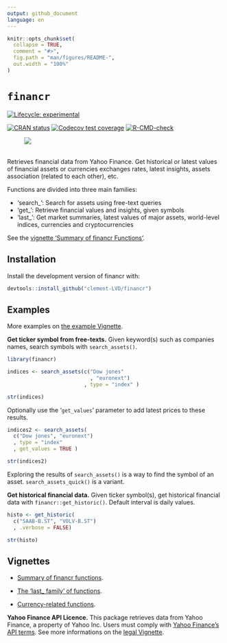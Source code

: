 ```yaml
---
output: github_document
language: en
---
```


```r
knitr::opts_chunk$set(
  collapse = TRUE,
  comment = "#>",
  fig.path = "man/figures/README-",
  out.width = "100%"
)

```

# `financr`

<!-- badges: start -->
[![Lifecycle: experimental](https://img.shields.io/badge/lifecycle-experimental-orange.svg)](https://lifecycle.r-lib.org/articles/stages.html#experimental)

[![CRAN status](https://www.r-pkg.org/badges/version/financr)](https://CRAN.R-project.org/package=financr)
[![Codecov test coverage](https://codecov.io/gh/Clement-LVD/financr/graph/badge.svg)](https://app.codecov.io/gh/Clement-LVD/financr)
[![R-CMD-check](https://github.com/Clement-LVD/financr/actions/workflows/R-CMD-check.yaml/badge.svg)](https://github.com/Clement-LVD/financr/actions/workflows/R-CMD-check.yaml)
<!-- badges: end -->

![ ](https://img.shields.io/badge/Package-bold?style=flat&logoColor=black&logoSize=2&label=R&labelColor=black&color=green)

Retrieves financial data from Yahoo Finance. Get historical or latest values of financial assets or currencies exchanges rates, latest insights, assets association (related to each other), etc.

Functions are divided into three main families:

- 'search_': Search for assets using free-text queries
- 'get_': Retrieve financial values and insights, given symbols
- 'last_': Get market summaries, latest values of major assets, world-level indices, currencies and cryptocurrencies

See the [vignette 'Summary of financr Functions'](https://clement-lvd.github.io/financr/articles/Functions_summary.html).
          
## Installation

Install the development version of financr with:

``` r
devtools::install_github("clement-LVD/financr")
```

## Examples

More examples on [the example Vignette](https://clement-lvd.github.io/financr/articles/example.html).

**Get ticker symbol from free-texts.** Given keyword(s) such as companies names, search symbols with `search_assets()`.

```r
library(financr)

indices <- search_assets(c("Dow jones"
                           , "euronext")
                         , type = "index" )

str(indices)
```


Optionally use the '`get_values`' parameter to add latest prices to these results.

```r
indices2 <- search_assets(
  c("Dow jones", "euronext")
  , type = "index"
  , get_values = TRUE )

str(indices2)
```

Exploring the results of `search_assets()` is a way to find the symbol of an asset. `search_assets_quick()` is a variant.

**Get historical financial data.**  Given ticker symbol(s), get historical financial data with `financr::get_historic()`. Default interval is daily values.

```r
histo <- get_historic(
  c("SAAB-B.ST", "VOLV-B.ST")
  , .verbose = FALSE)

str(histo)

```

 
## Vignettes

- [Summary of financr functions](https://clement-lvd.github.io/financr/articles/Functions_summary.html).

- [The 'last_ family' of functions](https://clement-lvd.github.io/financr/articles/last_family.html).

- [Currency-related functions](https://clement-lvd.github.io/financr/articles/currencies.html).
 

**Yahoo Finance API Licence.** This package retrieves data from Yahoo Finance, a property of Yahoo Inc. Users must comply with [Yahoo Finance's API terms](https://legal.yahoo.com/us/en/yahoo/terms/product-atos/apiforydn/index.html). See more informations on the [legal Vignette](https://clement-lvd.github.io/financr/articles/About_the_Yahoo_Finance_License.html).
